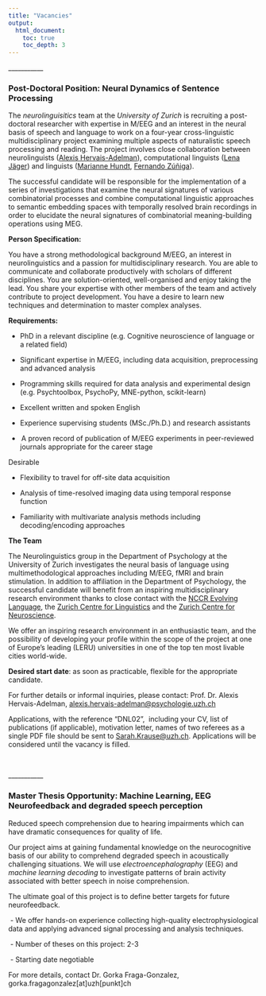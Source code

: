 ```yaml
---
title: "Vacancies"
output: 
  html_document:
    toc: true
    toc_depth: 3
---
```


\_\_\_\_\_\_\_\_\_\_\_

### **Post-Doctoral Position**: Neural Dynamics of Sentence Processing

The *neurolinguisitics* team at the *University of Zurich* is recruiting a post-doctoral researcher with expertise in M/EEG and an interest in the neural basis of speech and language to work on a four-year cross-linguistic multidisciplinary project examining multiple aspects of naturalistic speech processing and reading. The project involves close collaboration between neurolinguists ([Alexis Hervais-Adelman](https://neuroling.github.io/)), computational linguists ([Lena Jäger](https://www.cl.uzh.ch/en/digital-linguistics/people/group-leader/jaeger.html)) and linguists ([Marianne Hundt](https://www.linguistik.uzh.ch/en/about/mitglieder/hundt.html), [Fernando Zúñiga](https://www.isw.unibe.ch/ueber_uns/personen/prof_dr_ziga_fernando/index_ger.html)). 

The successful candidate will be responsible for the implementation of a series of investigations that examine the neural signatures of various combinatorial processes and combine computational linguistic approaches to semantic embedding spaces with temporally resolved brain recordings in order to elucidate the neural signatures of combinatorial meaning-building operations using MEG.  

**Person Specification:** 

You have a strong methodological background M/EEG, an interest in neurolinguistics and a passion for multidisciplinary research. You are able to communicate and collaborate productively with scholars of different disciplines. You are solution-oriented, well-organised and enjoy taking the lead. You share your expertise with other members of the team and actively contribute to project development. You have a desire to learn new techniques and determination to master complex analyses.  

**Requirements:** 

-   PhD in a relevant discipline (e.g. Cognitive neuroscience of language or a related field) 

-   Significant expertise in M/EEG, including data acquisition, preprocessing and advanced analysis  

-   Programming skills required for data analysis and experimental design (e.g. Psychtoolbox, PsychoPy, MNE-python, scikit-learn) 

<!-- -->

-   Excellent written and spoken English 

-   Experience supervising students (MSc./Ph.D.) and research assistants 

-    A proven record of publication of M/EEG experiments in peer-reviewed journals appropriate for the career stage 

Desirable 

-   Flexibility to travel for off-site data acquisition 

<!-- -->

-   Analysis of time-resolved imaging data using temporal response function  

-   Familiarity with multivariate analysis methods including decoding/encoding approaches 

**The Team** 

The Neurolinguistics group in the Department of Psychology at the University of Zurich investigates the neural basis of language using multimethodological approaches including M/EEG, fMRI and brain stimulation. In addition to affiliation in the Department of Psychology, the successful candidate will benefit from an inspiring multidisciplinary research environment thanks to close contact with the [NCCR Evolving Language](https://evolvinglanguage.ch/), the [Zurich Centre for Linguistics](https://www.linguistik.uzh.ch/de.html) and the [Zurich Centre for Neuroscience](https://www.neuroscience.uzh.ch/en.html).  

We offer an inspiring research environment in an enthusiastic team, and the possibility of developing your profile within the scope of the project at one of Europe's leading (LERU) universities in one of the top ten most livable cities world-wide. 

**Desired start date**: as soon as practicable, flexible for the appropriate candidate.  

For further details or informal inquiries, please contact: Prof. Dr. Alexis Hervais-Adelman, [alexis.hervais-adelman\@psychologie.uzh.ch](mailto:alexis.hervais-adelman@psychologie.uzh.ch) 

Applications, with the reference "DNL02",  including your CV, list of publications (if applicable), motivation letter, names of two referees as a single PDF file should be sent to [Sarah.Krause\@uzh.ch](mailto:Sarah.Krause@uzh.ch). Applications will be considered until the vacancy is filled. 

 

\_\_\_\_\_\_\_\_\_\_\_

### **Master Thesis Opportunity:** Machine Learning, EEG Neurofeedback and degraded speech perception

Reduced speech comprehension due to hearing impairments which can have dramatic consequences for quality of life.

Our project aims at gaining fundamental knowledge on the neurocognitive basis of our ability to comprehend degraded speech in acoustically challenging situations. We will use *electroencephalography* (EEG) and *machine learning decoding* to investigate patterns of brain activity associated with better speech in noise comprehension.

The ultimate goal of this project is to define better targets for future neurofeedback.

 - We offer hands-on experience collecting high-quality electrophysiological data and applying advanced signal processing and analysis techniques.    

 - Number of theses on this project: 2-3

 - Starting date negotiable

For more details, contact Dr. Gorka Fraga-Gonzalez, gorka.fragagonzalez[at]uzh[punkt]ch

 
